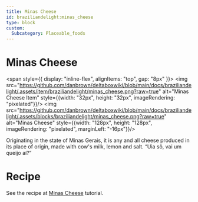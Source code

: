 ```yaml
---
title: Minas Cheese
id: braziliandelight:minas_cheese
type: block
custom:
  Subcategory: Placeable_foods
---
```


# Minas Cheese

<span style={{ display: "inline-flex", alignItems: "top", gap: "8px" }}>
  <img src="https://github.com/danbrown/deltaboxwiki/blob/main/docs/braziliandelight/.assets/item/braziliandelight/minas_cheese.png?raw=true"
         alt="Minas Cheese Item" style={{width: "32px", height: "32px", imageRendering: "pixelated"}}/>
  <img src="https://github.com/danbrown/deltaboxwiki/blob/main/docs/braziliandelight/.assets/blocks/braziliandelight/minas_cheese.png?raw=true"
         alt="Minas Cheese" style={{width: "128px", height: "128px", imageRendering: "pixelated", marginLeft: "-16px"}}/>
</span>

Originating in the state of Minas Gerais, it is any and all cheese produced in its place of origin, made with cow's milk, lemon and salt.
“Uia sô, vai um queijo aí?”

# Recipe

See the recipe at [Minas Cheese](https://moddedmc.wiki/en/project/braziliandelight/docs/tutorials/minas_cheese) tutorial.
